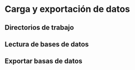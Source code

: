 # **Carga y exportación de datos**
## Directorios de trabajo
## Lectura de bases de datos
## Exportar basas de datos

